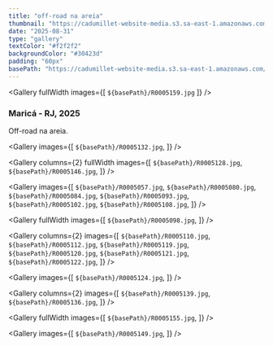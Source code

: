 ```yaml
---
title: "off-road na areia"
thumbnail: "https://cadumillet-website-media.s3.sa-east-1.amazonaws.com/202501/002/R0005084.jpg"
date: "2025-08-31"
type: "gallery"
textColor: "#f2f2f2"
backgroundColor: "#30423d"
padding: "60px"
basePath: "https://cadumillet-website-media.s3.sa-east-1.amazonaws.com/202501/002"
---
```


<Gallery
  fullWidth
  images={[
    `${basePath}/R0005159.jpg`
  ]}
/>

### Maricá - RJ, 2025
Off-road na areia.

<Gallery
  images={[
    `${basePath}/R0005132.jpg`,
  ]}
/>

<Gallery
  columns={2}
  fullWidth
  images={[
    `${basePath}/R0005128.jpg`,
    `${basePath}/R0005146.jpg`,
  ]}
/>

<Gallery
  images={[
    `${basePath}/R0005057.jpg`,
    `${basePath}/R0005080.jpg`,
    `${basePath}/R0005084.jpg`,
    `${basePath}/R0005093.jpg`,
    `${basePath}/R0005102.jpg`,
    `${basePath}/R0005108.jpg`,
  ]}
/>

<Gallery
  fullWidth
  images={[
    `${basePath}/R0005098.jpg`,
  ]}
/>

<Gallery
  columns={2}
  images={[
    `${basePath}/R0005110.jpg`,
    `${basePath}/R0005112.jpg`,
    `${basePath}/R0005119.jpg`,
    `${basePath}/R0005120.jpg`,
    `${basePath}/R0005121.jpg`,
    `${basePath}/R0005122.jpg`,
  ]}
/>

<Gallery
  images={[
    `${basePath}/R0005124.jpg`,
  ]}
/>

<Gallery
  columns={2}
  images={[
    `${basePath}/R0005139.jpg`,
    `${basePath}/R0005136.jpg`,
  ]}
/>

<Gallery
  fullWidth
  images={[
    `${basePath}/R0005155.jpg`,
  ]}
/>

<Gallery
  images={[
    `${basePath}/R0005149.jpg`,
  ]}
/>